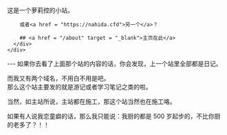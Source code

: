 
<BaseLayout title="Home">
  <BaseCard title="Home">
    <div class="flex">
      <div class="p-6">
        这是一个萝莉控的小站。

        或者<a href = "https://nahida.cfd">另一个</a>？
        
        ## <a href = "/about" target = "_blank">主页在此</a>
      </div>
    </div>

  </BaseCard>

  <BaseCard title="Home" image="/Sigewinne_1.webp">
---
如果你去看了上面那个站的内容的话，你会发现，上一个站里全部都是日记。

而我又有两个域名，不用白不用是吧。  
那么这个站主要发的就是游记或者学习笔记之类的啦。

当然，如主站所说，主站都在施工，那这个站当然也在施工咯。

如果有人说我恋童癖的话，那么我只能说：我厨的都是 $500$ 岁起步的，不比你厨的老多了？！！
  </BaseCard>
</BaseLayout>
